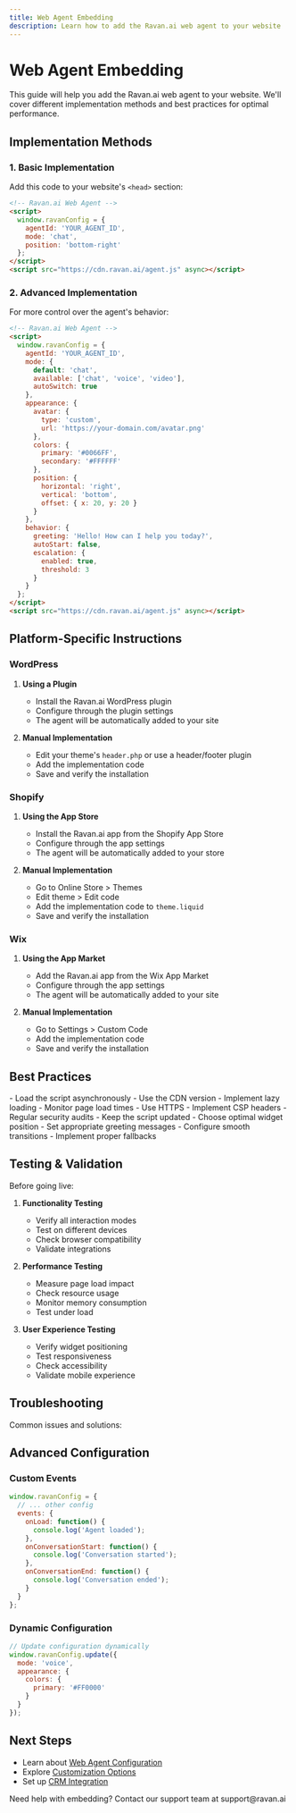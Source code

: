 ```yaml
---
title: Web Agent Embedding
description: Learn how to add the Ravan.ai web agent to your website
---
```


# Web Agent Embedding

This guide will help you add the Ravan.ai web agent to your website. We'll cover different implementation methods and best practices for optimal performance.

## Implementation Methods

### 1. Basic Implementation

Add this code to your website's `<head>` section:

```html
<!-- Ravan.ai Web Agent -->
<script>
  window.ravanConfig = {
    agentId: 'YOUR_AGENT_ID',
    mode: 'chat',
    position: 'bottom-right'
  };
</script>
<script src="https://cdn.ravan.ai/agent.js" async></script>
```

### 2. Advanced Implementation

For more control over the agent's behavior:

```html
<!-- Ravan.ai Web Agent -->
<script>
  window.ravanConfig = {
    agentId: 'YOUR_AGENT_ID',
    mode: {
      default: 'chat',
      available: ['chat', 'voice', 'video'],
      autoSwitch: true
    },
    appearance: {
      avatar: {
        type: 'custom',
        url: 'https://your-domain.com/avatar.png'
      },
      colors: {
        primary: '#0066FF',
        secondary: '#FFFFFF'
      },
      position: {
        horizontal: 'right',
        vertical: 'bottom',
        offset: { x: 20, y: 20 }
      }
    },
    behavior: {
      greeting: 'Hello! How can I help you today?',
      autoStart: false,
      escalation: {
        enabled: true,
        threshold: 3
      }
    }
  };
</script>
<script src="https://cdn.ravan.ai/agent.js" async></script>
```

## Platform-Specific Instructions

### WordPress

1. **Using a Plugin**
   - Install the Ravan.ai WordPress plugin
   - Configure through the plugin settings
   - The agent will be automatically added to your site

2. **Manual Implementation**
   - Edit your theme's `header.php` or use a header/footer plugin
   - Add the implementation code
   - Save and verify the installation

### Shopify

1. **Using the App Store**
   - Install the Ravan.ai app from the Shopify App Store
   - Configure through the app settings
   - The agent will be automatically added to your store

2. **Manual Implementation**
   - Go to Online Store > Themes
   - Edit theme > Edit code
   - Add the implementation code to `theme.liquid`
   - Save and verify the installation

### Wix

1. **Using the App Market**
   - Add the Ravan.ai app from the Wix App Market
   - Configure through the app settings
   - The agent will be automatically added to your site

2. **Manual Implementation**
   - Go to Settings > Custom Code
   - Add the implementation code
   - Save and verify the installation

## Best Practices

<AccordionGroup>
  <Accordion title="Performance">
    - Load the script asynchronously
    - Use the CDN version
    - Implement lazy loading
    - Monitor page load times
  </Accordion>
  <Accordion title="Security">
    - Use HTTPS
    - Implement CSP headers
    - Regular security audits
    - Keep the script updated
  </Accordion>
  <Accordion title="User Experience">
    - Choose optimal widget position
    - Set appropriate greeting messages
    - Configure smooth transitions
    - Implement proper fallbacks
  </Accordion>
</AccordionGroup>

## Testing & Validation

Before going live:

1. **Functionality Testing**
   - Verify all interaction modes
   - Test on different devices
   - Check browser compatibility
   - Validate integrations

2. **Performance Testing**
   - Measure page load impact
   - Check resource usage
   - Monitor memory consumption
   - Test under load

3. **User Experience Testing**
   - Verify widget positioning
   - Test responsiveness
   - Check accessibility
   - Validate mobile experience

## Troubleshooting

Common issues and solutions:

<CardGroup cols={2}>
  <Card
    title="Script Not Loading"
    description="Check network connectivity and CSP settings"
    icon="wifi"
  />
  <Card
    title="Widget Not Visible"
    description="Verify z-index and positioning"
    icon="eye"
  />
  <Card
    title="Performance Issues"
    description="Optimize script loading and resource usage"
    icon="gauge"
  />
  <Card
    title="Integration Problems"
    description="Check API endpoints and configurations"
    icon="plug"
  />
</CardGroup>

## Advanced Configuration

### Custom Events

```javascript
window.ravanConfig = {
  // ... other config
  events: {
    onLoad: function() {
      console.log('Agent loaded');
    },
    onConversationStart: function() {
      console.log('Conversation started');
    },
    onConversationEnd: function() {
      console.log('Conversation ended');
    }
  }
};
```

### Dynamic Configuration

```javascript
// Update configuration dynamically
window.ravanConfig.update({
  mode: 'voice',
  appearance: {
    colors: {
      primary: '#FF0000'
    }
  }
});
```

## Next Steps

- Learn about [Web Agent Configuration](/agents/web-agent/configuration)
- Explore [Customization Options](/agents/web-agent/customization)
- Set up [CRM Integration](/crm-automation/crm-integration)

<Callout type="info">
  Need help with embedding? Contact our support team at support@ravan.ai
</Callout> 